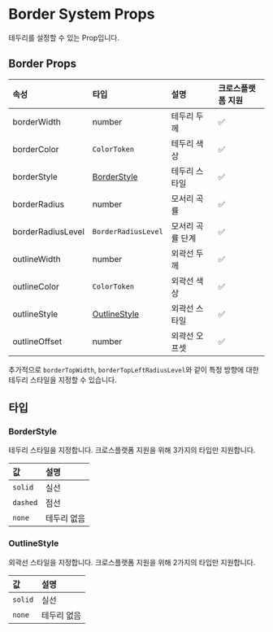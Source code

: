 # Border System Props

테두리를 설정할 수 있는 Prop입니다.

## Border Props

| 속성              | 타입                          | 설명             | 크로스플랫폼 지원 |
| :---------------- | :---------------------------- | :--------------- | :---------------- |
| borderWidth       | number                        | 테두리 두께      | ✅                |
| borderColor       | `ColorToken`                  | 테두리 색상      | ✅                |
| borderStyle       | [BorderStyle](#borderstyle)   | 테두리 스타일    | ✅                |
| borderRadius      | number                        | 모서리 곡률      | ✅                |
| borderRadiusLevel | `BorderRadiusLevel`           | 모서리 곡률 단계 | ✅                |
| outlineWidth      | number                        | 외곽선 두께      | ✅                |
| outlineColor      | `ColorToken`                  | 외곽선 색상      | ✅                |
| outlineStyle      | [OutlineStyle](#outlinestyle) | 외곽선 스타일    | ✅                |
| outlineOffset     | number                        | 외곽선 오프셋    | ✅                |

추가적으로 `borderTopWidth`, `borderTopLeftRadiusLevel`와 같이 특정 방향에 대한 테두리 스타일을 지정할 수 있습니다.

## 타입

### BorderStyle

테두리 스타일을 지정합니다.
크로스플랫폼 지원을 위해 3가지의 타입만 지원합니다.

| 값       | 설명        |
| :------- | :---------- |
| `solid`  | 실선        |
| `dashed` | 점선        |
| `none`   | 테두리 없음 |

### OutlineStyle

외곽선 스타일을 지정합니다.
크로스플랫폼 지원을 위해 2가지의 타입만 지원합니다.

| 값      | 설명        |
| :------ | :---------- |
| `solid` | 실선        |
| `none`  | 테두리 없음 |
